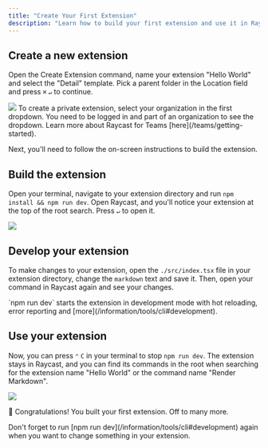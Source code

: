 ```yaml
---
title: "Create Your First Extension"
description: "Learn how to build your first extension and use it in Raycast."
---
```


## Create a new extension

Open the Create Extension command, name your extension "Hello World" and select the "Detail" template. Pick a parent folder in the Location field and press `⌘` `↵` to continue.

<Frame caption="Create Extension command in Raycast">
  <img src="/images/basics/hello-world.png" />
</Frame>

<Info>
  To create a private extension, select your organization in the first dropdown.
  You need to be logged in and part of an organization to see the dropdown.
  Learn more about Raycast for Teams [here](/teams/getting-started).
</Info>

Next, you'll need to follow the on-screen instructions to build the extension.

## Build the extension

Open your terminal, navigate to your extension directory and run `npm install && npm run dev`. Open Raycast, and you'll notice your extension at the top of the root search. Press `↵` to open it.

<Frame caption="Your first extension">
  <img src="/images/basics/hello-world-2.png" />
</Frame>

## Develop your extension

To make changes to your extension, open the `./src/index.tsx` file in your extension directory, change the `markdown` text and save it. Then, open your command in Raycast again and see your changes.

<Info>
  `npm run dev` starts the extension in development mode with hot reloading,
  error reporting and [more](/information/tools/cli#development).
</Info>

## Use your extension

Now, you can press `⌃` `C` in your terminal to stop `npm run dev`. The extension stays in Raycast, and you can find its commands in the root when searching for the extension name "Hello World" or the command name "Render Markdown".

<Frame caption="Find your extension in the root search">
  <img src="/images/basics/hello-world-2.png" />
</Frame>

🎉 Congratulations! You built your first extension. Off to many more.

<Info>
  Don't forget to run [npm run dev](/information/tools/cli#development) again
  when you want to change something in your extension.
</Info>
